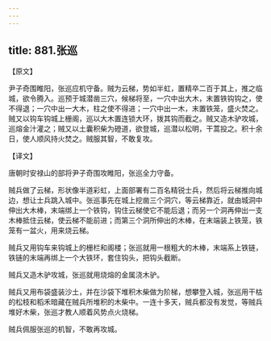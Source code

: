 ```yaml
---
---
---
```

title: 881.张巡
---



【原文】

尹子奇围睢阳，张巡应机守备。贼为云梯，势如半虹，置精卒二百于其上，推之临城，欲令腾入。巡预于城潜凿三穴，候梯将至，一穴中出大木，末置铁钩钩之，使不得退；一穴中出一大木，柱之使不得进；一穴中出一木，末置铁笼，盛火焚之。贼又以钩车钩城上栅阁，巡以大木置连锁大环，拨其钩而截之。贼又造木驴攻城，巡熔金汁灌之；贼又以土囊积柴为磴道，欲登城，巡潜以松明，干蒿投之。积十余日，使人顺风持火焚之。贼服其智，不敢复攻。

【译文】

唐朝时安禄山的部将尹子奇围攻睢阳，张巡全力守备。

贼兵做了云梯，形状像半道彩虹，上面部署有二百名精锐士兵，然后将云梯推向城边，想让士兵跳入城中。张巡事先在城上挖凿三个洞穴，等云梯靠近，就由城洞中伸出大木棒，末端绑上一个铁钩，钩住云梯使它不能后退；而另一个洞再伸出一支木棒抵住云梯，使云梯不能前进；而第三个洞所伸出的木棒，在末端装上铁笼，铁笼有一盆火，用来烧云梯。

贼兵又用钩车来钩城上的栅栏和阁楼；张巡就用一根粗大的木棒，末端系上铁链，铁链的末端再绑上一个大铁环，套住钩头，把钩头截断。

贼兵又造木驴攻城，张巡就用烧熔的金属浇木驴。

贼兵又用布袋盛装沙土，并在沙袋下堆积木柴做为阶梯，想攀登入城，张巡用干枯的松枝和稻禾暗藏在贼兵所堆积的木柴中。一连十多天，贼兵都没有发觉，等贼兵堆好木柴，张巡才教人顺着风势点火烧梯。

贼兵佩服张巡的机智，不敢再攻城。